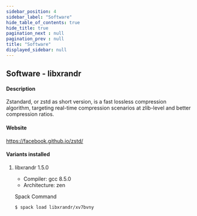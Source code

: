 ```yaml
---
sidebar_position: 4
sidebar_label: "Software"
hide_table_of_contents: true
hide_title: true
pagination_next : null
pagination_prev : null
title: "Software"
displayed_sidebar: null
---
```


## Software - libxrandr


#### Description
Zstandard, or zstd as short version, is a fast lossless compression algorithm, targeting real-time compression scenarios at zlib-level and better compression ratios.

#### Website
https://facebook.github.io/zstd/

#### Variants installed

1. libxrandr 1.5.0

    - Compiler: gcc 8.5.0
    - Architecture: zen

    Spack Command
    ```bash
    $ spack load libxrandr/xv7bvny
    ```
